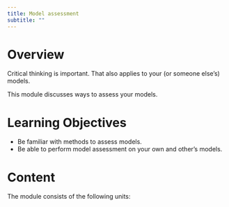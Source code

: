 ```yaml
---
title: Model assessment
subtitle: ""
---
```



# Overview
Critical thinking is important. That also applies to your (or someone else's) models.

This module discusses ways to assess your models. 

# Learning Objectives

* Be familiar with methods to assess models.
* Be able to perform model assessment on your own and other's models.

# Content

The module consists of the following units:

<!-- * [Model assessment introduction](./model-assessment-introduction/model-assessment-introduction.qmd) -->
<!-- * [Biology-based assessment](./biology-based-assessment/biology-based-assessment.qmd) -->
<!-- * [Model evaluation with external data](./external-data-assessment/external-data-assessment.qmd) -->
<!-- * [Model evaluation with Information Criteria](./information-criteria-assessment/information-criteria-assessment.qmd) -->
<!-- * [Model diagnostics](./diagnostics-assessment/diagnostics-assessment.qmd) -->
<!-- * [Model uncertainty](./uncertainty-assessment/uncertainty-assessment.qmd) -->

<!-- * [Model documentation](./model-documentation/model-documentation.qmd) -->
<!-- * [R tools for performance assessment](./assessment-r-tools/assessment-r-tools.qmd) -->

